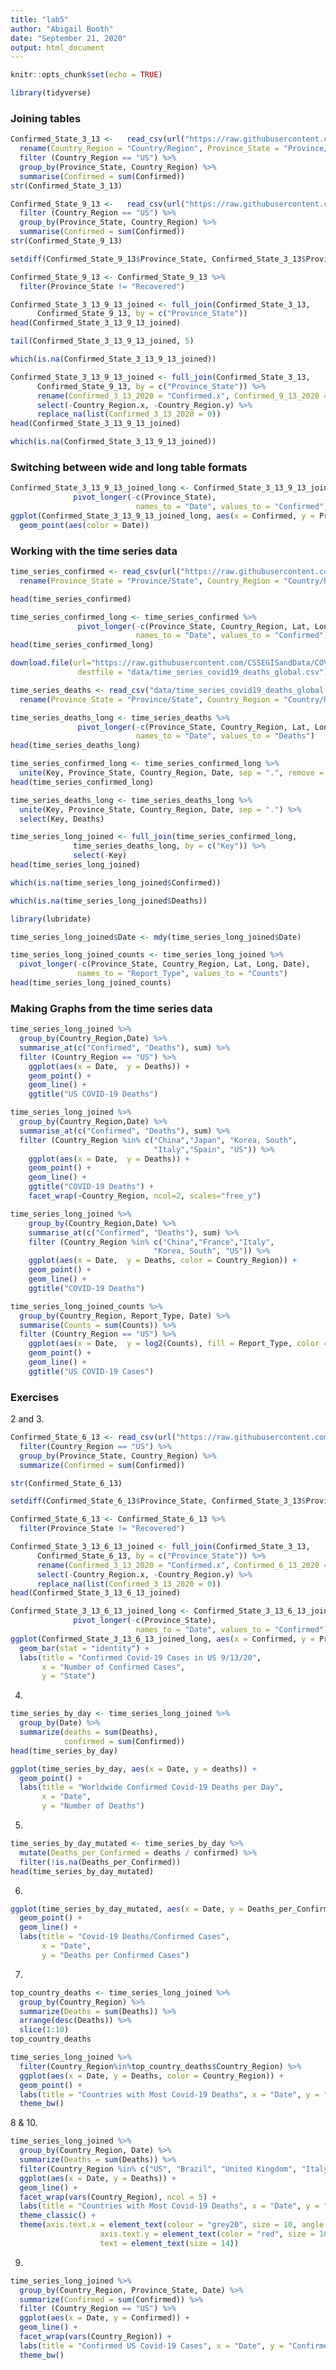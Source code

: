 ```yaml
---
title: "lab5"
author: "Abigail Booth"
date: "September 21, 2020"
output: html_document
---
```


```r
knitr::opts_chunk$set(echo = TRUE)
```

```r
library(tidyverse)
```

### Joining tables

```r
Confirmed_State_3_13 <-   read_csv(url("https://raw.githubusercontent.com/CSSEGISandData/COVID-19/master/csse_covid_19_data/csse_covid_19_daily_reports/03-13-2020.csv")) %>%
  rename(Country_Region = "Country/Region", Province_State = "Province/State") %>% 
  filter (Country_Region == "US") %>% 
  group_by(Province_State, Country_Region) %>% 
  summarise(Confirmed = sum(Confirmed)) 
str(Confirmed_State_3_13)
```
```r
Confirmed_State_9_13 <-   read_csv(url("https://raw.githubusercontent.com/CSSEGISandData/COVID-19/master/csse_covid_19_data/csse_covid_19_daily_reports/09-13-2020.csv")) %>% 
  filter (Country_Region == "US") %>% 
  group_by(Province_State, Country_Region) %>% 
  summarise(Confirmed = sum(Confirmed)) 
str(Confirmed_State_9_13)
```
```r
setdiff(Confirmed_State_9_13$Province_State, Confirmed_State_3_13$Province_State)
```
```r
Confirmed_State_9_13 <- Confirmed_State_9_13 %>% 
  filter(Province_State != "Recovered") 
```
```r
Confirmed_State_3_13_9_13_joined <- full_join(Confirmed_State_3_13,
      Confirmed_State_9_13, by = c("Province_State"))
head(Confirmed_State_3_13_9_13_joined)
```
```r
tail(Confirmed_State_3_13_9_13_joined, 5)
```
```r
which(is.na(Confirmed_State_3_13_9_13_joined))
```
```r
Confirmed_State_3_13_9_13_joined <- full_join(Confirmed_State_3_13,
      Confirmed_State_9_13, by = c("Province_State")) %>% 
      rename(Confirmed_3_13_2020 = "Confirmed.x", Confirmed_9_13_2020 = "Confirmed.y") %>% 
      select(-Country_Region.x, -Country_Region.y) %>% 
      replace_na(list(Confirmed_3_13_2020 = 0))
head(Confirmed_State_3_13_9_13_joined)
```
```r
which(is.na(Confirmed_State_3_13_9_13_joined))
```

### Switching between wide and long table formats

```r
Confirmed_State_3_13_9_13_joined_long <- Confirmed_State_3_13_9_13_joined %>% 
              pivot_longer(-c(Province_State),
                            names_to = "Date", values_to = "Confirmed")
ggplot(Confirmed_State_3_13_9_13_joined_long, aes(x = Confirmed, y = Province_State)) +
  geom_point(aes(color = Date))
```

### Working with the time series data

```r
time_series_confirmed <- read_csv(url("https://raw.githubusercontent.com/CSSEGISandData/COVID-19/master/csse_covid_19_data/csse_covid_19_time_series/time_series_covid19_confirmed_global.csv")) %>%
  rename(Province_State = "Province/State", Country_Region = "Country/Region")
```
```r
head(time_series_confirmed)
```
```r
time_series_confirmed_long <- time_series_confirmed %>% 
               pivot_longer(-c(Province_State, Country_Region, Lat, Long),
                            names_to = "Date", values_to = "Confirmed") 
head(time_series_confirmed_long)
```
```r
download.file(url="https://raw.githubusercontent.com/CSSEGISandData/COVID-19/master/csse_covid_19_data/csse_covid_19_time_series/time_series_covid19_deaths_global.csv", 
               destfile = "data/time_series_covid19_deaths_global.csv")
```
```r
time_series_deaths <- read_csv("data/time_series_covid19_deaths_global.csv")%>%
  rename(Province_State = "Province/State", Country_Region = "Country/Region")
```
```r
time_series_deaths_long <- time_series_deaths %>% 
               pivot_longer(-c(Province_State, Country_Region, Lat, Long),
                            names_to = "Date", values_to = "Deaths") 
head(time_series_deaths_long)
```
```r
time_series_confirmed_long <- time_series_confirmed_long %>% 
  unite(Key, Province_State, Country_Region, Date, sep = ".", remove = FALSE)
head(time_series_confirmed_long)
```
```r
time_series_deaths_long <- time_series_deaths_long %>% 
  unite(Key, Province_State, Country_Region, Date, sep = ".") %>% 
  select(Key, Deaths)
```
```r
time_series_long_joined <- full_join(time_series_confirmed_long,
              time_series_deaths_long, by = c("Key")) %>% 
              select(-Key)
head(time_series_long_joined)
```
```r
which(is.na(time_series_long_joined$Confirmed))
```
```r
which(is.na(time_series_long_joined$Deaths))
```
```r
library(lubridate)
```
```r
time_series_long_joined$Date <- mdy(time_series_long_joined$Date)
```
```r
time_series_long_joined_counts <- time_series_long_joined %>% 
  pivot_longer(-c(Province_State, Country_Region, Lat, Long, Date),
               names_to = "Report_Type", values_to = "Counts")
head(time_series_long_joined_counts)
```

### Making Graphs from the time series data

```r
time_series_long_joined %>% 
  group_by(Country_Region,Date) %>% 
  summarise_at(c("Confirmed", "Deaths"), sum) %>% 
  filter (Country_Region == "US") %>% 
    ggplot(aes(x = Date,  y = Deaths)) + 
    geom_point() +
    geom_line() +
    ggtitle("US COVID-19 Deaths")
```
```r
time_series_long_joined %>% 
  group_by(Country_Region,Date) %>% 
  summarise_at(c("Confirmed", "Deaths"), sum) %>% 
  filter (Country_Region %in% c("China","Japan", "Korea, South",
                                "Italy","Spain", "US")) %>% 
    ggplot(aes(x = Date,  y = Deaths)) + 
    geom_point() +
    geom_line() +
    ggtitle("COVID-19 Deaths") +
    facet_wrap(~Country_Region, ncol=2, scales="free_y")
```
```r
time_series_long_joined %>% 
    group_by(Country_Region,Date) %>% 
    summarise_at(c("Confirmed", "Deaths"), sum) %>% 
    filter (Country_Region %in% c("China","France","Italy", 
                                "Korea, South", "US")) %>% 
    ggplot(aes(x = Date,  y = Deaths, color = Country_Region)) + 
    geom_point() +
    geom_line() +
    ggtitle("COVID-19 Deaths")
```
```r
time_series_long_joined_counts %>% 
  group_by(Country_Region, Report_Type, Date) %>% 
  summarise(Counts = sum(Counts)) %>% 
  filter (Country_Region == "US") %>% 
    ggplot(aes(x = Date,  y = log2(Counts), fill = Report_Type, color = Report_Type)) + 
    geom_point() +
    geom_line() +
    ggtitle("US COVID-19 Cases")
```

### Exercises

2 and 3. 
```r
Confirmed_State_6_13 <- read_csv(url("https://raw.githubusercontent.com/CSSEGISandData/COVID-19/master/csse_covid_19_data/csse_covid_19_daily_reports/06-13-2020.csv")) %>% 
  filter(Country_Region == "US") %>%
  group_by(Province_State, Country_Region) %>%
  summarize(Confirmed = sum(Confirmed))
```
```r
str(Confirmed_State_6_13)
```
```r
setdiff(Confirmed_State_6_13$Province_State, Confirmed_State_3_13$Province_State)
```
```r
Confirmed_State_6_13 <- Confirmed_State_6_13 %>%
  filter(Province_State != "Recovered")
```

```r
Confirmed_State_3_13_6_13_joined <- full_join(Confirmed_State_3_13,
      Confirmed_State_6_13, by = c("Province_State")) %>% 
      rename(Confirmed_3_13_2020 = "Confirmed.x", Confirmed_6_13_2020 = "Confirmed.y") %>% 
      select(-Country_Region.x, -Country_Region.y) %>% 
      replace_na(list(Confirmed_3_13_2020 = 0))
head(Confirmed_State_3_13_6_13_joined)
```
```r
Confirmed_State_3_13_6_13_joined_long <- Confirmed_State_3_13_6_13_joined %>% 
              pivot_longer(-c(Province_State),
                            names_to = "Date", values_to = "Confirmed")
ggplot(Confirmed_State_3_13_6_13_joined_long, aes(x = Confirmed, y = Province_State)) +
  geom_bar(stat = "identity") +
  labs(title = "Confirmed Covid-19 Cases in US 9/13/20",
       x = "Number of Confirmed Cases",
       y = "State")
```

4.

```r
time_series_by_day <- time_series_long_joined %>%
  group_by(Date) %>%
  summarize(deaths = sum(Deaths),
            confirmed = sum(Confirmed))
head(time_series_by_day)
```
```r
ggplot(time_series_by_day, aes(x = Date, y = deaths)) +
  geom_point() +
  labs(title = "Worldwide Confirmed Covid-19 Deaths per Day",
       x = "Date",
       y = "Number of Deaths")
```

5. 

```r
time_series_by_day_mutated <- time_series_by_day %>%
  mutate(Deaths_per_Confirmed = deaths / confirmed) %>%
  filter(!is.na(Deaths_per_Confirmed))
head(time_series_by_day_mutated)
```
6. 

```r
ggplot(time_series_by_day_mutated, aes(x = Date, y = Deaths_per_Confirmed)) +
  geom_point() +
  geom_line() +
  labs(title = "Covid-19 Deaths/Confirmed Cases",
       x = "Date",
       y = "Deaths per Confirmed Cases")
```

7.

```r
top_country_deaths <- time_series_long_joined %>%
  group_by(Country_Region) %>%
  summarize(Deaths = sum(Deaths)) %>%
  arrange(desc(Deaths)) %>% 
  slice(1:10)
top_country_deaths
```
```r
time_series_long_joined %>% 
  filter(Country_Region%in%top_country_deaths$Country_Region) %>%
  ggplot(aes(x = Date, y = Deaths, color = Country_Region)) +
  geom_point() +
  labs(title = "Countries with Most Covid-19 Deaths", x = "Date", y = "Number of Covid-19 Deaths") +
  theme_bw()
```
8 & 10. 

```r
time_series_long_joined %>%
  group_by(Country_Region, Date) %>%
  summarize(Deaths = sum(Deaths)) %>%
  filter(Country_Region %in% c("US", "Brazil", "United Kingdom", "Italy", "Mexico", "France", "Spain", "India", "Iran", "Peru")) %>% 
  ggplot(aes(x = Date, y = Deaths)) +
  geom_line() +
  facet_wrap(vars(Country_Region), ncol = 5) +
  labs(title = "Countries with Most Covid-19 Deaths", x = "Date", y = "Number of Covid-19 Deaths") +
  theme_classic() +
  theme(axis.text.x = element_text(colour = "grey20", size = 10, angle = 90, hjust = 0.5, vjust = 0.25),
                    axis.text.y = element_text(color = "red", size = 10),
                    text = element_text(size = 14))
```

9. 

```r
time_series_long_joined %>%
  group_by(Country_Region, Province_State, Date) %>% 
  summarize(Confirmed = sum(Confirmed)) %>% 
  filter (Country_Region == "US") %>% 
  ggplot(aes(x = Date, y = Confirmed)) +
  geom_line() +
  facet_wrap(vars(Country_Region)) +
  labs(title = "Confirmed US Covid-19 Cases", x = "Date", y = "Confirmed Cases") +
  theme_bw()
```
  